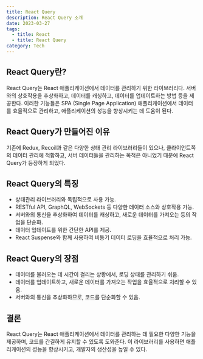 ```yaml
---
title: React Query
description: React Query 소개
date: 2023-03-27
tags:
  - title: React
  - title: React Query
category: Tech
---
```


## React Query란?

React Query는 React 애플리케이션에서 데이터를 관리하기 위한 라이브러리다. 서버와의 상호작용을 추상화하고, 데이터를 캐싱하고, 데이터를 업데이트하는 방법 등을 제공한다.
이러한 기능들은 SPA (Single Page Application) 애플리케이션에서 데이터를 효율적으로 관리하고, 애플리케이션의 성능을 향상시키는 데 도움이 된다.

## React Query가 만들어진 이유

기존에 Redux, Recoil과 같은 다양한 상태 관리 라이브러리들이 있으나, 클라이언트쪽의 데이터 관리에 적합하고, 서버 데이터들을 관리하는 목적은 아니었기 때문에 React Query가 등장하게 되었다.

## React Query의 특징

- 상태관리 라이브러리와 독립적으로 사용 가능.
- RESTful API, GraphQL, WebSockets 등 다양한 데이터 소스와 상호작용 가능.
- 서버와의 통신을 추상화하여 데이터를 캐싱하고, 새로운 데이터를 가져오는 등의 작업을 단순화.
- 데이터 업데이트를 위한 간단한 API를 제공.
- React Suspense와 함께 사용하여 비동기 데이터 로딩을 효율적으로 처리 가능.

## React Query의 장점

- 데이터를 불러오는 데 시간이 걸리는 상황에서, 로딩 상태를 관리하기 쉬움.
- 데이터를 업데이트하고, 새로운 데이터를 가져오는 작업을 효율적으로 처리할 수 있음.
- 서버와의 통신을 추상화하므로, 코드를 단순화할 수 있음.

## 결론

React Query는 React 애플리케이션에서 데이터를 관리하는 데 필요한 다양한 기능을 제공하며, 코드를 간결하게 유지할 수 있도록 도와준다. 이 라이브러리를 사용하면 애플리케이션의 성능을 향상시키고, 개발자의 생산성을 높일 수 있다.
